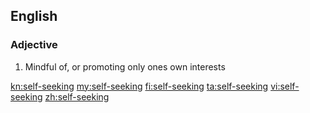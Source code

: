 ==English==

===Adjective===
{{en-adj|head=[[self]]-[[seeking]]}}

# Mindful of, or promoting only ones own interests

[[kn:self-seeking]]
[[my:self-seeking]]
[[fi:self-seeking]]
[[ta:self-seeking]]
[[vi:self-seeking]]
[[zh:self-seeking]]